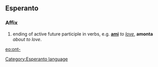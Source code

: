 ==Esperanto==
===Affix===
# ending of active future participle in verbs, e.g. '''[[ami]]''' ''to [[love]]'', '''amonta''' ''about to love''.

[[eo:ont-]]
[[Category:Esperanto language]]
{{Universala Vortaro}}